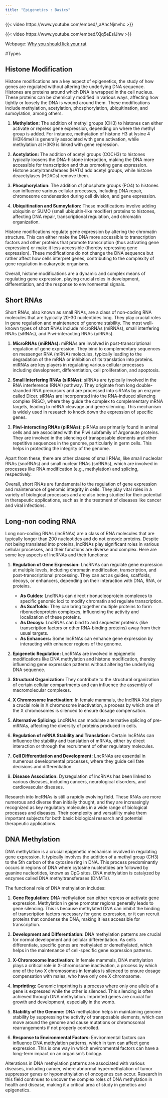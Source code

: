 ```yaml
---
title: "Epigenetics : Basics"
---
```



{{< video https://www.youtube.com/embed/_aAhcNjmvhc >}}

{{< video https://www.youtube.com/embed/Xjq5eEslJhw >}}

Webpage: [Why you should lick your rat](http://learn.genetics.utah.edu/content/epigenetics/rats/)

#Types

## Histone Modification

Histone modifications are a key aspect of epigenetics, the study of how genes are regulated without altering the underlying DNA sequence. Histones are proteins around which DNA is wrapped in the cell nucleus. These proteins can be chemically modified in various ways, affecting how tightly or loosely the DNA is wound around them. These modifications include methylation, acetylation, phosphorylation, ubiquitination, and sumoylation, among others.

1.  **Methylation:** The addition of methyl groups (CH3) to histones can either activate or repress gene expression, depending on where the methyl group is added. For instance, methylation of histone H3 at lysine 4 (H3K4me) is generally associated with gene activation, while methylation at H3K9 is linked with gene repression.

2.  **Acetylation:** The addition of acetyl groups (COCH3) to histones typically loosens the DNA-histone interaction, making the DNA more accessible for transcription and thus promoting gene expression. Histone acetyltransferases (HATs) add acetyl groups, while histone deacetylases (HDACs) remove them.

3.  **Phosphorylation:** The addition of phosphate groups (PO4) to histones can influence various cellular processes, including DNA repair, chromosome condensation during cell division, and gene expression.

4.  **Ubiquitination and Sumoylation:** These modifications involve adding ubiquitin or SUMO (small ubiquitin-like modifier) proteins to histones, affecting DNA repair, transcriptional regulation, and chromatin organization.

Histone modifications regulate gene expression by altering the chromatin structure. This can either make the DNA more accessible to transcription factors and other proteins that promote transcription (thus activating gene expression) or make it less accessible (thereby repressing gene expression). These modifications do not change the DNA sequence but rather affect how cells interpret genes, contributing to the complexity of gene regulation in eukaryotic organisms.

Overall, histone modifications are a dynamic and complex means of regulating gene expression, playing crucial roles in development, differentiation, and the response to environmental signals.

## Short RNAs

Short RNAs, also known as small RNAs, are a class of non-coding RNA molecules that are typically 20-30 nucleotides long. They play crucial roles in gene regulation and maintenance of genome stability. The most well-known types of short RNAs include microRNAs (miRNAs), small interfering RNAs (siRNAs), and Piwi-interacting RNAs (piRNAs).

1.  **MicroRNAs (miRNAs):** miRNAs are involved in post-transcriptional regulation of gene expression. They bind to complementary sequences on messenger RNA (mRNA) molecules, typically leading to the degradation of the mRNA or inhibition of its translation into proteins. miRNAs are key players in regulating various cellular processes including development, differentiation, cell proliferation, and apoptosis.

2.  **Small Interfering RNAs (siRNAs):** siRNAs are typically involved in the RNA interference (RNAi) pathway. They originate from long double-stranded RNA precursors and are processed into siRNAs by an enzyme called Dicer. siRNAs are incorporated into the RNA-induced silencing complex (RISC), where they guide the complex to complementary mRNA targets, leading to mRNA cleavage and gene silencing. This mechanism is widely used in research to knock down the expression of specific genes.

3.  **Piwi-interacting RNAs (piRNAs):** piRNAs are primarily found in animal cells and are associated with the Piwi subfamily of Argonaute proteins. They are involved in the silencing of transposable elements and other repetitive sequences in the genome, particularly in germ cells. This helps in protecting the integrity of the genome.

Apart from these, there are other classes of small RNAs, like small nucleolar RNAs (snoRNAs) and small nuclear RNAs (snRNAs), which are involved in processes like RNA modification (e.g., methylation) and splicing, respectively.

Overall, short RNAs are fundamental to the regulation of gene expression and maintenance of genomic integrity in cells. They play vital roles in a variety of biological processes and are also being studied for their potential in therapeutic applications, such as in the treatment of diseases like cancer and viral infections.

## Long-non coding RNA

Long non-coding RNAs (lncRNAs) are a class of RNA molecules that are typically longer than 200 nucleotides and do not encode proteins. Despite not being translated into proteins, lncRNAs play significant roles in various cellular processes, and their functions are diverse and complex. Here are some key aspects of lncRNAs and their functions:

1.  **Regulation of Gene Expression:** LncRNAs can regulate gene expression at multiple levels, including chromatin modification, transcription, and post-transcriptional processing. They can act as guides, scaffolds, decoys, or enhancers, depending on their interaction with DNA, RNA, or proteins.

    -   **As Guides:** LncRNAs can direct ribonucleoprotein complexes to specific genomic loci to modify chromatin and regulate transcription.
    -   **As Scaffolds:** They can bring together multiple proteins to form ribonucleoprotein complexes, influencing the activity and localization of these proteins.
    -   **As Decoys:** LncRNAs can bind to and sequester proteins (like transcription factors or other RNA-binding proteins) away from their usual targets.
    -   **As Enhancers:** Some lncRNAs can enhance gene expression by interacting with enhancer regions of the genome.

2.  **Epigenetic Regulation:** LncRNAs are involved in epigenetic modifications like DNA methylation and histone modification, thereby influencing gene expression patterns without altering the underlying DNA sequence.

3.  **Structural Organization:** They contribute to the structural organization of certain cellular compartments and can influence the assembly of macromolecular complexes.

4.  **X Chromosome Inactivation:** In female mammals, the lncRNA Xist plays a crucial role in X chromosome inactivation, a process by which one of the X chromosomes is silenced to ensure dosage compensation.

5.  **Alternative Splicing:** LncRNAs can modulate alternative splicing of pre-mRNAs, affecting the diversity of proteins produced in cells.

6.  **Regulation of mRNA Stability and Translation:** Certain lncRNAs can influence the stability and translation of mRNAs, either by direct interaction or through the recruitment of other regulatory molecules.

7.  **Cell Differentiation and Development:** LncRNAs are essential in numerous developmental processes, where they guide cell fate decisions and differentiation.

8.  **Disease Association:** Dysregulation of lncRNAs has been linked to various diseases, including cancers, neurological disorders, and cardiovascular diseases.

Research into lncRNAs is still a rapidly evolving field. These RNAs are more numerous and diverse than initially thought, and they are increasingly recognized as key regulatory molecules in a wide range of biological processes and diseases. Their complexity and versatility make them important subjects for both basic biological research and potential therapeutic applications.

## DNA Methylation

DNA methylation is a crucial epigenetic mechanism involved in regulating gene expression. It typically involves the addition of a methyl group (CH3) to the 5th carbon of the cytosine ring in DNA. This process predominantly occurs in regions of DNA where cytosine nucleotides are followed by guanine nucleotides, known as CpG sites. DNA methylation is catalyzed by enzymes called DNA methyltransferases (DNMTs).

The functional role of DNA methylation includes:

1.  **Gene Regulation:** DNA methylation can either repress or activate gene expression. Methylation in gene promoter regions generally leads to gene silencing. This is because methylated DNA can inhibit the binding of transcription factors necessary for gene expression, or it can recruit proteins that condense the DNA, making it less accessible for transcription.

2.  **Development and Differentiation:** DNA methylation patterns are crucial for normal development and cellular differentiation. As cells differentiate, specific genes are methylated or demethylated, which helps in the maintenance of cell-specific gene expression patterns.

3.  **X-Chromosome Inactivation:** In female mammals, DNA methylation plays a critical role in X-chromosome inactivation, a process by which one of the two X chromosomes in females is silenced to ensure dosage compensation with males, who have only one X chromosome.

4.  **Imprinting:** Genomic imprinting is a process where only one allele of a gene is expressed while the other is silenced. This silencing is often achieved through DNA methylation. Imprinted genes are crucial for growth and development, especially in the womb.

5.  **Stability of the Genome:** DNA methylation helps in maintaining genome stability by suppressing the activity of transposable elements, which can move around the genome and cause mutations or chromosomal rearrangements if not properly controlled.

6.  **Response to Environmental Factors:** Environmental factors can influence DNA methylation patterns, which in turn can affect gene expression. This is one way in which environmental factors can have a long-term impact on an organism's biology.

Alterations in DNA methylation patterns are associated with various diseases, including cancer, where abnormal hypermethylation of tumor suppressor genes or hypomethylation of oncogenes can occur. Research in this field continues to uncover the complex roles of DNA methylation in health and disease, making it a critical area of study in genetics and epigenetics.

